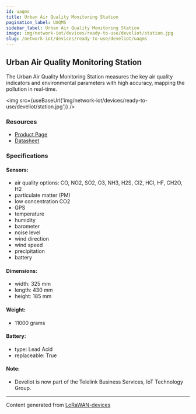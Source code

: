 ```yaml
---
id: uaqms
title: Urban Air Quality Monitoring Station
pagination_label: UAQMS
sidebar_label: Urban Air Quality Monitoring Station
image: img/network-iot/devices/ready-to-use/develiot/station.jpg
slug: /network-iot/devices/ready-to-use/develiot/uaqms
---
```



<LegacyContentBanner />

## Urban Air Quality Monitoring Station

The Urban Air Quality Monitoring Station measures the key air quality indicators and environmental
parameters with high accuracy, mapping the pollution in real-time.

<img src={useBaseUrl('img/network-iot/devices/ready-to-use/develiot/station.jpg')} />

### Resources

- [Product Page](https://www.tbs.tech/iot-urban-air-quality-monitoring/#the-solution)
- [Datasheet](https://www.tbs.tech/wp-content/uploads/2023/03/Datasheet-Urban-Air-Quality-Monitoring-Station-EN-v7.3-March-2023.pdf)

### Specifications

#### Sensors:

- air quality options: CO, NO2, SO2, O3, NH3, H2S, Cl2, HCl, HF, CH2O, H2
- particulate matter (PM)
- low concentration CO2
- GPS
- temperature
- humidity
- barometer
- noise level
- wind direction
- wind speed
- precipitation
- battery

#### Dimensions:

- width: 325 mm
- length: 430 mm
- height: 185 mm

#### Weight:

- 11000 grams

#### Battery:

- type: Lead Acid
- replaceable: True

#### Note:

- Develiot is now part of the Telelink Business Services, IoT Technology Group.

---

Content generated from [LoRaWAN-devices](https://github.com/TheThingsNetwork/lorawan-devices)

